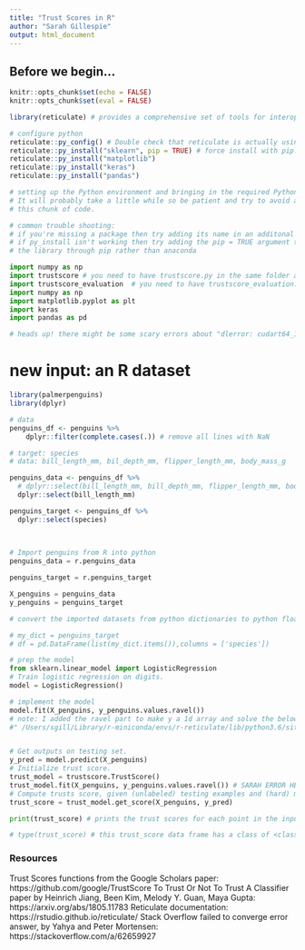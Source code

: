 ```yaml
---
title: "Trust Scores in R"
author: "Sarah Gillespie"
output: html_document
---
```


## Before we begin...

```r
knitr::opts_chunk$set(echo = FALSE)
knitr::opts_chunk$set(eval = FALSE)

```

```r

library(reticulate) # provides a comprehensive set of tools for interoperability between Python and R.

```

```r
# configure python
reticulate::py_config() # Double check that reticulate is actually using your new conda env.
reticulate::py_install("sklearn", pip = TRUE) # force install with pip. sklearn wasn't coming up via anaconda.
reticulate::py_install("matplotlib")
reticulate::py_install("keras")
reticulate::py_install("pandas")

# setting up the Python environment and bringing in the required Python packages is important.
# It will probably take a little while so be patient and try to avoid accidentally running
# this chunk of code.

# common trouble shooting:
# if you're missing a package then try adding its name in an additonal line of py_install
# if py_install isn't working then try adding the pip = TRUE argument to try installing
# the library through pip rather than anaconda
```

```python
import numpy as np
import trustscore # you need to have trustscore.py in the same folder as this .Rmd file to import it
import trustscore_evaluation  # you need to have trustscore_evaluation.py in the same folder as this .Rmd file to import it
import numpy as np
import matplotlib.pyplot as plt
import keras
import pandas as pd

# heads up! there might be some scary errors about "dlerror: cudart64_110.dll not found". It's just a warning and you can ignore it.

```


# new input: an R dataset

```r

library(palmerpenguins)
library(dplyr)

# data
penguins_df <- penguins %>%
    dplyr::filter(complete.cases(.)) # remove all lines with NaN

# target: species
# data: bill_length_mm, bil_depth_mm, flipper_length_mm, body_mass_g

penguins_data <- penguins_df %>%
  # dplyr::select(bill_length_mm, bill_depth_mm, flipper_length_mm, body_mass_g)
  dplyr::select(bill_length_mm)

penguins_target <- penguins_df %>%
  dplyr::select(species)
  
  
```


```python
# Import penguins from R into python
penguins_data = r.penguins_data

penguins_target = r.penguins_target

X_penguins = penguins_data
y_penguins = penguins_target
```

```python
# convert the imported datasets from python dictionaries to python floats

# my_dict = penguins_target
# df = pd.DataFrame(list(my_dict.items()),columns = ['species'])

```

```python
# prep the model
from sklearn.linear_model import LogisticRegression
# Train logistic regression on digits.
model = LogisticRegression()

```

```python
# implement the model
model.fit(X_penguins, y_penguins.values.ravel())
# note: I added the ravel part to make y a 1d array and solve the below error:
#" /Users/sgill/Library/r-miniconda/envs/r-reticulate/lib/python3.6/site-packages/sklearn/utils/validation.py:63: DataConversionWarning: A column-vector y was passed when a 1d array was expected. Please change the shape of y to (n_samples, ), for example using ravel()."


# Get outputs on testing set.
y_pred = model.predict(X_penguins)
# Initialize trust score.
trust_model = trustscore.TrustScore()
trust_model.fit(X_penguins, y_penguins.values.ravel()) # SARAH ERROR HERE
# Compute trusts score, given (unlabeled) testing examples and (hard) model predictions.
trust_score = trust_model.get_score(X_penguins, y_pred)

print(trust_score) # prints the trust scores for each point in the inputted dataset

# type(trust_score) # this trust_score data frame has a class of <class 'numpy.ndarray'>

```

### Resources
Trust Scores functions from the Google Scholars paper: https://github.com/google/TrustScore
To Trust Or Not To Trust A Classifier paper by Heinrich Jiang, Been Kim, Melody Y. Guan, Maya Gupta: https://arxiv.org/abs/1805.11783
Reticulate documentation: https://rstudio.github.io/reticulate/
Stack Overflow failed to converge error answer, by 
Yahya and Peter Mortensen: https://stackoverflow.com/a/62659927

